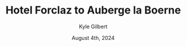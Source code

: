 ---
author: Kyle Gilbert
date: August 4th, 2024
id: hpzUFgAlIw
parent: bQZ6JTM4hJ
route: tour-du-mont-blanc-2024/16680237006
gain: 3672
loss: 4054
miles: 9.72
time: 5,43
tags: thru-hike
title: Hotel Forclaz to Auberge la Boerne
readOnly: true
---